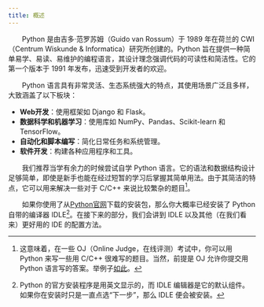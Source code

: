 ```yaml
---
title: 概述
---
```


&emsp;&emsp;Python 是由吉多·范罗苏姆（Guido van Rossum）于 1989 年在荷兰的 CWI（Centrum Wiskunde & Informatica）研究所创建的。Python 旨在提供一种简单易学、易读、易维护的编程语言，其设计理念强调代码的可读性和简洁性。它的第一个版本于 1991 年发布，迅速受到开发者的欢迎。

&emsp;&emsp;Python 语言具有非常灵活、生态系统强大的特点，其使用场景广泛且多样，大致涵盖了以下板块：
- **Web开发**：使用框架如 Django 和 Flask。
- **数据科学和机器学习**：使用库如 NumPy、Pandas、Scikit-learn 和 TensorFlow。
- **自动化和脚本编写**：简化日常任务和系统管理。
- **软件开发**：构建各种应用程序和工具。

&emsp;&emsp;我们推荐当学有余力的时候尝试自学 Python 语言。它的语法和数据结构设计足够简单，即使是新手也能在经过短暂的学习后掌握其简单用法。由于其简洁的特点，它可以用来解决一些对于 C/C++ 来说比较繁杂的题目[^1]。

&emsp;&emsp;如果你使用了从[Python官网](https://python.org)下载的安装包，那么你大概率已经安装了 Python 自带的编译器 IDLE[^2]。在接下来的部分，我们会讲到 IDLE 以及其他（在我们看来）更好用的 IDE 的配置方法。

[^1]: 这意味着，在一些 OJ（Online Judge，在线评测）考试中，你可以用 Python 来写一些用 C/C++ 很难写的题目。当然，前提是 OJ 允许你提交用 Python 语言写的答案。举例子[如此](cheat.md)。
[^2]: Python 的官方安装程序是用英文显示的，而 IDLE 编辑器是它的默认组件。如果你在安装时只是一直点选“下一步”，那么 IDLE 便会被安装。